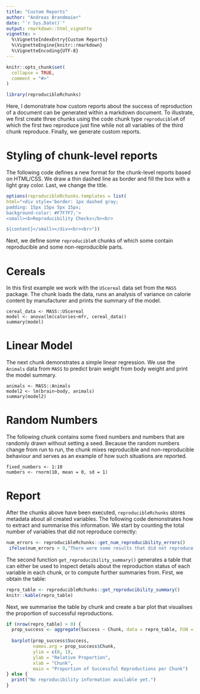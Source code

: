 ```yaml
---
title: "Custom Reports"
author: "Andreas Brandmaier"
date: "`r Sys.Date()`"
output: rmarkdown::html_vignette
vignette: >
  %\VignetteIndexEntry{Custom Reports}
  %\VignetteEngine{knitr::rmarkdown}
  %\VignetteEncoding{UTF-8}
---
```


```r
knitr::opts_chunk$set(
  collapse = TRUE,
  comment = "#>"
)

library(reproducibleRchunks)
```

Here, I demonstrate how custom reports about the success of reproduction of a document can be generated within a markdown document. To illustrate, we first create three chunks using the code chunk type `reproducibleR` of which the first two reproduce just fine while not all variables of the third chunk reproduce. Finally, we generate custom reports.

# Styling of chunk-level reports

The following code defines a new format for the chunk-level reports based on HTML/CSS. We
draw a thin dashed line as border and fill the box with a light gray color. Last, we
change the title.

```r
options(reproducibleRchunks.templates = list(
html="<div style='border: 1px dashed gray;
padding: 15px 15px 5px 15px;
background-color: #F7F7F7;'>
<small><b>Reproducibility Checks</b><br>

${content}</small></div><br><br>"))
```

Next, we define some `reproducibleR` chunks of which some contain reproducible and some non-reproducible parts.

# Cereals

In this first example we work with the `UScereal` data set from the
`MASS` package. The chunk loads the data, runs an analysis of variance
on calorie content by manufacturer and prints the summary of the
model.

```reproducibleR
cereal_data <- MASS::UScereal
model <- anova(lm(calories~mfr, cereal_data))
summary(model)
```

# Linear Model

The next chunk demonstrates a simple linear regression. We use the
`Animals` data from `MASS` to predict brain weight from body weight and
print the model summary.

```reproducibleR
animals <- MASS::Animals
model2 <- lm(brain~body, animals)
summary(model2)
```

# Random Numbers

The following chunk contains some fixed numbers and numbers that are randomly
drawn without setting a seed. Because the random numbers change from run to
run, the chunk mixes reproducible and non-reproducible behaviour and serves as
an example of how such situations are reported.

```reproducibleR
fixed_numbers <- 1:10
numbers <- rnorm(10, mean = 0, sd = 1)
```

# Report

After the chunks above have been executed,
`reproducibleRchunks` stores metadata about all created variables. The
following code demonstrates how to extract and summarise this
information. We start by counting the total number of variables that
did not reproduce correctly:

```r
num_errors <- reproducibleRchunks::get_num_reproducibility_errors()
 ifelse(num_errors > 0,"There were some results that did not reproduce!","The entire document reproduced succesfully")
```

The second function `get_reproducibility_summary()` generates a table that can either be used to inspect details about the reproduction status of each variable in each chunk, or to compute further summaries from. First, we obtain the table:

```r
repro_table <- reproducibleRchunks::get_reproducibility_summary()
knitr::kable(repro_table)
```

Next, we summarise the table by chunk and create a bar plot that visualises the proportion of successful reproductions.

```r
if (nrow(repro_table) > 0) {
  prop_success <- aggregate(Success ~ Chunk, data = repro_table, FUN = mean)
  
  barplot(prop_success$Success,
          names.arg = prop_success$Chunk,
          ylim = c(0, 1),
          ylab = "Relative Proportion",
          xlab = "Chunk",
          main = "Proportion of Successful Reproductions per Chunk")
} else {
  print("No reproducibility information available yet.")
}
```
